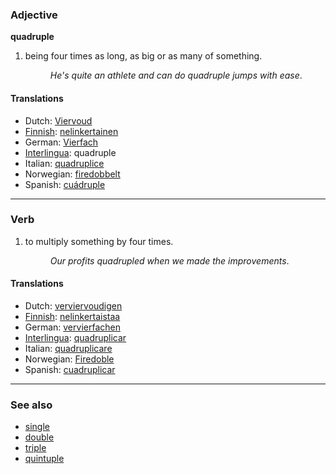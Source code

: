=== Adjective ===
'''quadruple'''

#being four times as long, as big or as many of something.
#:''He's quite an athlete and can do quadruple jumps with ease''.

==== Translations ====
*Dutch: [[Viervoud]]
*[[Finnish]]: [[nelinkertainen]]
*German: [[Vierfach]]
*[[Interlingua]]: quadruple
*Italian: [[quadruplice]]
*Norwegian: [[firedobbelt]]
*Spanish: [[cuádruple]]

----

=== Verb ===
#to multiply something by four times.
#:''Our profits quadrupled when we made the improvements''.

==== Translations ====
*Dutch: [[verviervoudigen]]
*[[Finnish]]: [[nelinkertaistaa]]
*German: [[vervierfachen]]
*[[Interlingua]]: [[quadruplicar]]
*Italian: [[quadruplicare]]
*Norwegian: [[Firedoble]]
*Spanish: [[cuadruplicar]]


----

=== See also ===
*[[single]]
*[[double]]
*[[triple]]
*[[quintuple]]